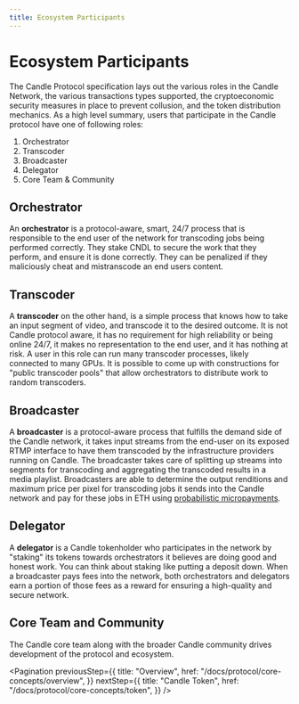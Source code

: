 ```yaml
---
title: Ecosystem Participants
---
```


# Ecosystem Participants

The Candle Protocol specification lays out the various roles in the Candle
Network, the various transactions types supported, the cryptoeconomic security
measures in place to prevent collusion, and the token distribution mechanics. As
a high level summary, users that participate in the Candle protocol have one
of following roles:

1. Orchestrator
2. Transcoder
3. Broadcaster
4. Delegator
5. Core Team & Community

## Orchestrator

An **orchestrator** is a protocol-aware, smart, 24/7 process that is responsible
to the end user of the network for transcoding jobs being performed correctly.
They stake CNDL to secure the work that they perform, and ensure it is done
correctly. They can be penalized if they maliciously cheat and mistranscode an
end users content.

## Transcoder

A **transcoder** on the other hand, is a simple process that knows how to take
an input segment of video, and transcode it to the desired outcome. It is not
Candle protocol aware, it has no requirement for high reliability or being
online 24/7, it makes no representation to the end user, and it has nothing at
risk. A user in this role can run many transcoder processes, likely connected to
many GPUs. It is possible to come up with constructions for "public transcoder
pools" that allow orchestrators to distribute work to random transcoders.

## Broadcaster

A **broadcaster** is a protocol-aware process that fulfills the demand side of
the Candle network, it takes input streams from the end-user on its exposed
RTMP interface to have them transcoded by the infrastructure providers running
on Candle. The broadcaster takes care of splitting up streams into segments
for transcoding and aggregating the transcoded results in a media playlist.
Broadcasters are able to determine the output renditions and maximum price per
pixel for transcoding jobs it sends into the Candle network and pay for these
jobs in ETH using
[probabilistic micropayments](https://medium.com/@candlelabs/streamflow-probabilistic-micropayments-f3a647672462).

## Delegator

A **delegator** is a Candle tokenholder who participates in the network by
"staking" its tokens towards orchestrators it believes are doing good and honest
work. You can think about staking like putting a deposit down. When a
broadcaster pays fees into the network, both orchestrators and delegators earn a
portion of those fees as a reward for ensuring a high-quality and secure
network.

## Core Team and Community

The Candle core team along with the broader Candle community drives
development of the protocol and ecosystem.

<Pagination
  previousStep={{
    title: "Overview",
    href: "/docs/protocol/core-concepts/overview",
  }}
  nextStep={{
    title: "Candle Token",
    href: "/docs/protocol/core-concepts/token",
  }}
/>
